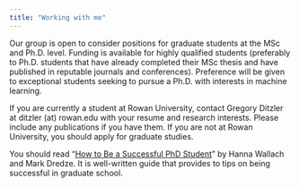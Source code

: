 ```yaml
---
title: "Working with me"
---
```


Our group is open to consider positions for graduate students at the MSc and Ph.D. level. Funding is available for highly qualified students (preferably to Ph.D. students that have already completed their MSc thesis and have published in reputable journals and conferences). Preference will be given to exceptional students seeking to pursue a Ph.D. with interests in machine learning.  

If you are currently a student at Rowan University, contact Gregory Ditzler at ditzler (at) rowan.edu with your resume and research interests. Please include any publications if you have them. If you are not at Rowan University, you should apply for graduate studies.

You should read "[How to Be a Successful PhD Student](https://www.cs.jhu.edu/~mdredze/publications/HowtoBeaSuccessfulPhDStudent.1_1.pdf)" by Hanna Wallach and Mark Dredze. It is well-written guide that provides to tips on being successful in graduate school. 

